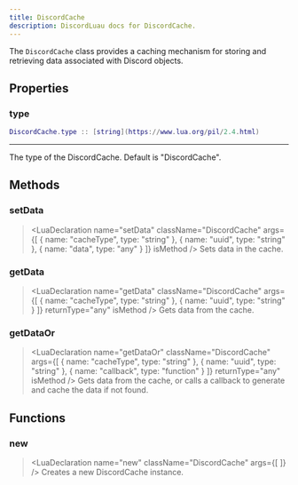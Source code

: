 ```yaml
---
title: DiscordCache
description: DiscordLuau docs for DiscordCache.
---
```

[//]: # (This file was automatically compiled through the Generator luau code under this repository)
[//]: # (if you want to edit the documentation of discord-luau, please write changes)
[//]: # (to the discord-luau repository itself, we extract the comments from discord-luau and translate)
[//]: # (them into markdown files that Nextra can interpret!)

[//]: # (----- DOCUMENT IMPORTS ----- )


[//]: # (----- DOCUMENT DESCRIPTION ----- )

The `DiscordCache` class provides a caching mechanism for storing and retrieving data associated with Discord objects.

[//]: # (----- DOCUMENT PROPERTIES ----- )

## Properties

### type

 ```lua
 DiscordCache.type :: [string](https://www.lua.org/pil/2.4.html)
```

---
The type of the DiscordCache. Default is "DiscordCache".

[//]: # (----- DOCUMENT METHODS ----- )

## Methods

### setData

> <LuaDeclaration name="setData" className="DiscordCache" args={[ { name: "cacheType", type: "string" }, { name: "uuid", type: "string" }, { name: "data", type: "any" } ]} isMethod />
Sets data in the cache.
### getData

> <LuaDeclaration name="getData" className="DiscordCache" args={[ { name: "cacheType", type: "string" }, { name: "uuid", type: "string" } ]} returnType="any" isMethod />
Gets data from the cache.
### getDataOr

> <LuaDeclaration name="getDataOr" className="DiscordCache" args={[ { name: "cacheType", type: "string" }, { name: "uuid", type: "string" }, { name: "callback", type: "function" } ]} returnType="any" isMethod />
Gets data from the cache, or calls a callback to generate and cache the data if not found.

[//]: # (----- DOCUMENT FUNCTIONS ----- )

## Functions

### new

> <LuaDeclaration name="new" className="DiscordCache" args={[  ]} />
Creates a new DiscordCache instance.

